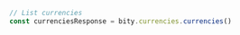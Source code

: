 ```typescript index.ts
// List currencies
const currenciesResponse = bity.currencies.currencies()
```